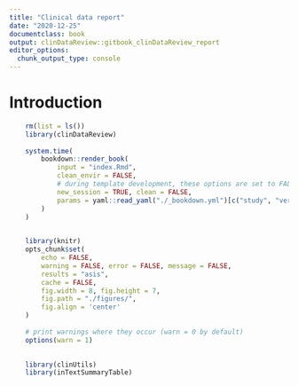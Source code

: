 ```yaml
---
title: "Clinical data report"
date: "2020-12-25"
documentclass: book
output: clinDataReview::gitbook_clinDataReview_report
editor_options: 
  chunk_output_type: console
---
```


# Introduction

```r

	rm(list = ls())
	library(clinDataReview)
	
    system.time(
        bookdown::render_book(
            input = "index.Rmd", 
            clean_envir = FALSE,
            # during template development, these options are set to FALSE:
            new_session = TRUE, clean = FALSE,
            params = yaml::read_yaml("./_bookdown.yml")[c("study", "version")],
        )
    )
	
```


```r
	
	library(knitr)
	opts_chunk$set(
		echo = FALSE, 
		warning = FALSE, error = FALSE, message = FALSE, 
		results = "asis",
		cache = FALSE,
		fig.width = 8, fig.height = 7,
		fig.path = "./figures/",
		fig.align = 'center'
	)
	
	# print warnings where they occur (warn = 0 by default)
	options(warn = 1)
	
```

```r

	library(clinUtils)
	library(inTextSummaryTable)

```
